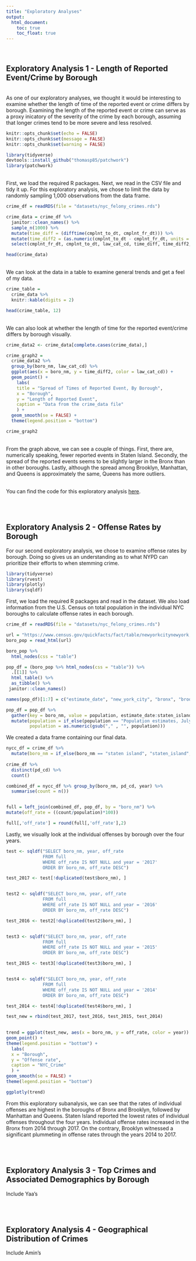 ```yaml
---
title: "Exploratory Analyses"
output:
  html_document:
    toc: true
    toc_float: true
---
```

<br>

<style>
.list-group-item.active, .list-group-item.active:focus, .list-group-item.active:hover {
    background-color: red;
}
</style>

## Exploratory Analysis 1 - Length of Reported Event/Crime by Borough

<br>
As one of our exploratory analyses, we thought it would be interesting to examine whether the length of time of the reported event or crime differs by borough. Examining the length of the reported event or crime can serve as a proxy inicatory of the severity of the crime by each borough, assuming that longer crimes tend to be more severe and less resolved.
```r
knitr::opts_chunk$set(echo = FALSE)
knitr::opts_chunk$set(message = FALSE)
knitr::opts_chunk$set(warning = FALSE)

library(tidyverse)
devtools::install_github("thomasp85/patchwork")
library(patchwork)
```

<br>
First, we load the required R packages. Next, we read in the CSV file and tidy it up. For this exploratory analysis, we chose to limit the data by randomly sampling 1,000 observations from the data frame.
```r
crime_df = readRDS(file = "datasets/nyc_felony_crimes.rds")

crime_data = crime_df %>% 
  janitor::clean_names() %>%
  sample_n(1000) %>% 
  mutate(time_diff = (difftime(cmplnt_to_dt, cmplnt_fr_dt))) %>% 
  mutate(time_diff2 = (as.numeric(cmplnt_to_dt - cmplnt_fr_dt, units = "days", na.rm = TRUE))) %>% 
  select(cmplnt_fr_dt, cmplnt_to_dt, law_cat_cd, time_diff, time_diff2, boro_nm)

head(crime_data)
```

<br>
We can look at the data in a table to examine general trends and get a feel of my data.
```r
crime_table = 
  crime_data %>% 
  knitr::kable(digits = 2)

head(crime_table, 12)
```

<br>
We can also look at whether the length of time for the reported event/crime differs by borough visually.
```r
crime_data2 <- crime_data[complete.cases(crime_data),]

crime_graph2 = 
  crime_data2 %>% 
  group_by(boro_nm, law_cat_cd) %>% 
  ggplot(aes(x = boro_nm, y = time_diff2, color = law_cat_cd)) + 
  geom_point() +
    labs(
    title = "Spread of Times of Reported Event, By Borough",
    x = "Borough",
    y = "Length of Reported Event",
    caption = "Data from the crime_data file"
    ) +
  geom_smooth(se = FALSE) +
  theme(legend.position = "bottom")

crime_graph2
```

<br>
From the graph above, we can see a couple of things. First, there are, numerically speaking, fewer reported events in Staten Island. Secondly, the spread of the reported events seems to be slightly larger in the Bronx than in other boroughs. Lastly, although the spread among Brooklyn, Manhattan, and Queens is approximately the same, Queens has more outliers.

<br>
You can find the code for this exploratory analysis [here](code_date_borough.html).

<br>
<br>

## Exploratory Analysis 2 - Offense Rates by Borough

For our second exploratory analysis, we chose to examine offense rates by borough. Doing so gives us an understanding as to what NYPD can prioritize their efforts to when stemming crime.
```r
library(tidyverse)
library(rvest)
library(plotly)
library(sqldf)
```


First, we load the required R packages and read in the dataset. We also load information from the U.S. Census on total population in the individual NYC boroughs to calculate offense rates in each borough.
```r
crime_df = readRDS(file = "datasets/nyc_felony_crimes.rds")

url = "https://www.census.gov/quickfacts/fact/table/newyorkcitynewyork,bronxcountybronxboroughnewyork,kingscountybrooklynboroughnewyork,newyorkcountymanhattanboroughnewyork,queenscountyqueensboroughnewyork,richmondcountystatenislandboroughnewyork/PST045217"
boro_pop = read_html(url)

boro_pop %>%
  html_nodes(css = "table")

pop_df = (boro_pop %>% html_nodes(css = "table")) %>% 
  .[[1]] %>%
  html_table() %>% 
  as_tibble() %>% 
 janitor::clean_names()

names(pop_df)[1:7] = c("estimate_date", "new_york_city", "bronx", "brooklyn", "manhattan", "queens", "staten_island")

pop_df = pop_df %>% 
  gather(key = boro_nm, value = population, estimate_date:staten_island) %>% 
  mutate(population = if_else(population == "Population estimates, July 1, 2017,  (V2017)", "2017", population),
         population = as.numeric(gsub("," , "", population)))

```

We created a data frame containing our final data.
```r
nycc_df = crime_df %>% 
  mutate(boro_nm = if_else(boro_nm == "staten island", "staten_island", boro_nm))
 
crime_df %>% 
  distinct(pd_cd) %>% 
  count()

combined_df = nycc_df %>% group_by(boro_nm, pd_cd, year) %>% 
  summarise(count = n())


full = left_join(combined_df, pop_df, by = "boro_nm") %>% 
mutate(off_rate = ((count/population)*100)) 

full[,'off_rate'] = round(full[,'off_rate'],2)
```

Lastly, we visually look at the individual offenses by borough over the four years.
```r
test <- sqldf("SELECT boro_nm, year, off_rate
              FROM full
              WHERE off_rate IS NOT NULL and year = '2017'
              ORDER BY boro_nm, off_rate DESC")

test_2017 <- test[!duplicated(test$boro_nm), ]


test2 <- sqldf("SELECT boro_nm, year, off_rate
              FROM full
              WHERE off_rate IS NOT NULL and year = '2016'
              ORDER BY boro_nm, off_rate DESC")

test_2016 <- test2[!duplicated(test2$boro_nm), ]


test3 <- sqldf("SELECT boro_nm, year, off_rate
              FROM full
              WHERE off_rate IS NOT NULL and year = '2015'
              ORDER BY boro_nm, off_rate DESC")

test_2015 <- test3[!duplicated(test3$boro_nm), ]


test4 <- sqldf("SELECT boro_nm, year, off_rate
              FROM full
              WHERE off_rate IS NOT NULL and year = '2014'
              ORDER BY boro_nm, off_rate DESC")

test_2014 <- test4[!duplicated(test4$boro_nm), ]

test_new = rbind(test_2017, test_2016, test_2015, test_2014)
 

trend = ggplot(test_new, aes(x = boro_nm, y = off_rate, color = year)) +
geom_point() + 
theme(legend.position = "bottom") +
  labs(
  x = "Borough",
  y = "Offense rate",
  caption = "NYC_Crime"
  ) +
geom_smooth(se = FALSE) +
theme(legend.position = "bottom")

ggplotly(trend)

```

From this exploratory subanalysis, we can see that the rates of individual offenses are highest in the boroughs of Bronx and Brooklyn, followed by Manhattan and Queens. Staten Island reported the lowest rates of individual offenses throughout the four years. Individual offense rates increased in the Bronx from 2014 through 2017. On the contrary, Brooklyn witnessed a significant plummeting in offense rates through the years 2014 to 2017.

<br>
<br>

## Exploratory Analysis 3 - Top Crimes and Associated Demographics by Borough
Include Yaa's

<br>
<br>

## Exploratory Analysis 4 - Geographical Distribution of Crimes
Include Amin's



